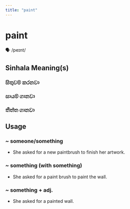 ```yaml
---
title: "paint"
---
```


# paint

🗣️ /peɪnt/

## Sinhala Meaning(s)

### සිතුවම් කරනවා
### සායම් ගානවා
### තීත්ත ගානවා

## Usage

### ~ someone/something

- She asked for a new paintbrush to finish her artwork.


### ~ something (with something)

- She asked for a paint brush to paint the wall.


### ~ something + adj.

- She asked for a painted wall.


